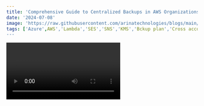 ```yaml
---
title: 'Comprehensive Guide to Centralized Backups in AWS Organizations'
date: '2024-07-08'
image: 'https://raw.githubusercontent.com/arinatechnologies/blogs/main/images/centralizedbackupsawsorganizations.webp'
tags: ['Azure',AWS','Lambda','SES','SNS','KMS','Bckup plan','Cross account rules','AWS GuardDuty','AWS Config','AWS CloudTrail','IAM']
---
```

<Video id="nnQ642J3Ar4" title="Comprehensive Guide to Centralized Backups in AWS Organizations"/>
### Centralized Management of AWS Services Using AWS Organizations

AWS Organizations provides a unified way to manage and govern your AWS environment as it grows. This blog post details how you can use AWS Organizations to centrally manage your services, thereby simplifying administration, improving security, and reducing operational costs. 

#### **Why Use AWS Organizations?**

AWS Organizations enables centralized management of billing, control access, compliance, security, and resource sharing across AWS accounts. Instead of managing services individually in each account, AWS Organizations lets you administer them from a single location.

### **Advantages of Centralized Management:**

1. **Efficiency:** Manage multiple AWS accounts from a single control point.
2. **Cost Savings:** Reduce operational costs through centralized management.
3. **Enhanced Security:** Apply consistent policies and compliance standards across all accounts.
4. **Simplified Operations:** Streamline monitoring, backup, and administrative tasks.

### **Step-by-Step Guide to Centralized Backup Management**

Managing backups across multiple AWS accounts can be complex. AWS Backup allows you to centralize and automate data protection across AWS services. Here’s how you can set up centralized backup management using AWS Organizations:

#### **1. Setting Up AWS Organizations:**

1. **Create an AWS Organization:**
   - Navigate to the AWS Organizations console.
   - Click on "Create organization" and follow the prompts.

2. **Add Accounts to Your Organization:**
   - Add existing accounts or create new ones.
   - Ensure all accounts you want to manage are part of the organization.

#### **2. Enabling Centralized Backup:**

1. **Navigate to AWS Backup:**
   - Open the AWS Backup console from the management account.
   - This is where you'll configure backup plans and policies.

2. **Create a Backup Plan:**
   - Click on "Create backup plan."
   - Define your backup rules (e.g., frequency, retention period).
   - Specify the resources to back up (e.g., EC2 instances, RDS databases).

3. **Assign the Backup Plan:**
   - Use tags to assign resources to the backup plan.
   - For instance, tag all EC2 instances you want to back up with `Backup:Production`.

#### **3. Delegating Administration:**

1. **Create a Delegated Administrator Account:**
   - Designate one account as the delegated administrator.
   - This account will handle backup management for all other accounts.

2. **Set Up Cross-Account Roles:**
   - Create IAM roles in each member account.
   - Assign these roles the necessary permissions for backup operations.
   - Ensure the roles allow cross-account access to the delegated administrator account.

#### **4. Configuring Backup Policies:**

1. **Enable Backup Policies:**
   - From the AWS Backup console, enable backup policies.
   - Define and apply these policies to all accounts within the organization.

2. **Monitor Backups:**
   - Use AWS Backup's centralized dashboard to monitor the status of your backups.
   - Set up notifications for backup failures or successes.

#### **5. Using Additional AWS Services:**

AWS Organizations supports various other services that can be centrally managed. Some examples include:

- a. **AWS GuardDuty:** Centralized threat detection.
- b. **AWS Config:** Compliance auditing and monitoring.
- c. **AWS CloudTrail:** Logging and monitoring account activity.
- d. **AWS Identity and Access Management (IAM):** Centralized access control and user management.


### **Conclusion**

Leveraging AWS Organizations can streamline the management of your AWS environment, ensuring consistent backup policies, enhancing security, and reducing operational overhead. Centralized management not only simplifies your administrative tasks but also provides a unified view of your organization's compliance and security posture.

---


# Other Blogs
[Enhance Cloud Security: Permission Sets in AWS Organizations!](https://www.arinatechnologies.com/posts/permission-sets)<br/>
[Azure Messaging: Service Bus, Event Hub & Event Grid](https://www.arinatechnologies.com/posts/az-messaging)<br/>
[A Detailed Overview Of AWS SES and Monitoring](https://www.arinatechnologies.com/posts/AWS%20SES)
